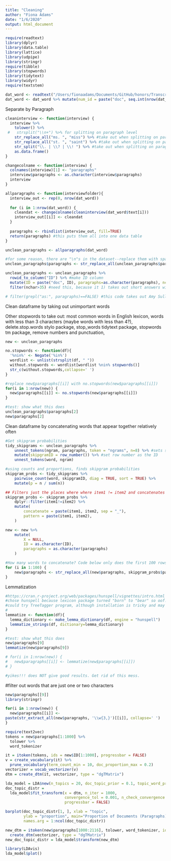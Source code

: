 ```yaml
---
title: "Cleaning"
author: "Fiona Adams"
date: "1/6/2020"
output: html_document
---
```

```r
require(readtext)
library(dplyr)
library(data.table)
library(lattice)
library(udpipe)
library(stringr)
require(tibble)
library(stopwords)
library(tidytext)
library(widyr)
require(textstem)

dat_word <- readtext("/Users/fionaadams/Documents/GitHub/honors/TranscriptTest/*.docx")
dat_word <- dat_word %>% mutate(num_id = paste("doc", seq.int(nrow(dat_word)))) #get numerical ids, so easier to find in future
```

Separate by Paragraph
```r
cleaninterview <- function(interview) {
  interview %>% 
    tolower() %>%
 #   strsplit("\\n+") %>% for splitting on paragraph level
    str_replace_all("ms. ", "miss") %>% #take out when splitting on paragraph level
    str_replace_all("st. ", "saint") %>% #take out when splitting on paragraph level
    str_split("\\. | \\? | \\! ") %>% #take out when splitting on paragraph level
    as.data.frame()
}

changecolname <- function(interview) {
  colnames(interview)[1] <- "paragraphs"
  interview$paragraphs <- as.character(interview$paragraphs)
  interview
}

allparagraphs <- function(interviewfolder){
  interview_out <- rep(0, nrow(dat_word))
  
  for (i in 1:nrow(dat_word)) {
    cleandat <- changecolname(cleaninterview(dat_word$text[i]))
    interview_out[[i]] <- cleandat
  }
  
  paragraphs <- rbindlist(interview_out, fill=TRUE)
  return(paragraphs) #this puts them all into one data table
}

unclean_paragraphs <- allparagraphs(dat_word)

#for some reason, there are "\n"s in the dataset--replace them with spaces.
unclean_paragraphs$paragraphs <- str_replace_all(unclean_paragraphs$paragraphs, "\n", " ")

unclean_paragraphs <- unclean_paragraphs %>% 
  rowid_to_column("ID") %>% #make ID column
  mutate(ID = paste("doc", ID), paragraphs=as.character(paragraphs), nchar = nchar(paragraphs)) %>%
  filter(nchar>35) #need this, because it 1) takes out short answers with little meaning, ex. "Yes" and 2) takes out answers that are *just* stopwords. May lose some meaning here, but guessing not a lot--can revisit later if need be.

# filter(grepl("as:", paragraphs)==FALSE) #this code takes out Amy Sullivan's questions--this takes forever when splitting on the sentence level!! Took out, but may put back in
```


Clean dataframe by taking out unimportant words

Other stopwords to take out: most common words in English lexicon, words with less than 3 characters (maybe words with less than 4?), delete.stop.words stylo package, stop_words tidytext package, stopwords tm package, remove numbers and punctuation, 
```r
new <- unclean_paragraphs

no.stopwords <- function(df){
  '%nin%' <- Negate('%in%')
  wordlist <- unlist(strsplit(df, " "))
  without.stopwords <- wordlist[wordlist %nin% stopwords()]
  str_c(without.stopwords,collapse=' ')  
}

#replace new$paragraphs[[i]] with no.stopwords(new$paragraphs[[i]])
for(i in 1:nrow(new)) {
  new$paragraphs[[i]] <- no.stopwords(new$paragraphs[[i]])
}

#test: show what this does
unclean_paragraphs$paragraphs[2]
new$paragraphs[2]

```

Clean dataframe by concatenating words that appear together relatively often
```r
#Get skipgram probabilities
tidy_skipgrams <- unclean_paragraphs %>%
    unnest_tokens(ngram, paragraphs, token = "ngrams", n=8) %>% #sets sliding window of 8
    mutate(skipgramID = row_number()) %>% #set row number as the ID
    unnest_tokens(word, ngram)

#using counts and proportions, finds skipgram probabilities
skipgram_probs <- tidy_skipgrams %>%
    pairwise_count(word, skipgramID, diag = TRUE, sort = TRUE) %>%
    mutate(p = n / sum(n))
```

```r
## Filters just the places where where item1 != item2 and concatenates these words
skipgram_probs <- skipgram_probs %>%
    dplyr::filter(item1!=item2) %>%
    mutate(
        concatenate = paste(item1, item2, sep = "_"),
        pattern = paste(item1, item2),
    )
```

```r
new <- new %>%
    mutate(
        X = NULL,
        ID = as.character(ID),
        paragraphs = as.character(paragraphs)
    )

#How many words to concatenate? Code below only does the first 100 rows. We shouldn't do all of them, but what should be the threshold?
for (i in 1:100) {
    new$paragraphs <- str_replace_all(new$paragraphs, skipgram_probs$pattern[i], skipgram_probs$concatenate[i])
}
```

Lemmatization
```r
#https://cran.r-project.org/web/packages/hunspell/vignettes/intro.html
#chose hunspell because lexicon package turned "born" to "bear" so oof!
#could try TreeTagger program, although installation is tricky and may not be worth it
# 
lemmatize <- function(df){
  lemma_dictionary <- make_lemma_dictionary(df, engine = "hunspell")
  lemmatize_strings(df, dictionary=lemma_dictionary)
}

#test: show what this does
new$paragraphs[9]
lemmatize(new$paragraphs[9])

# for(i in 1:nrow(new)) {
#   new$paragraphs[[i]] <- lemmatize(new$paragraphs[[i]])
# }

#yikes!!! does NOT give good results. Get rid of this mess.
```

#filter out words that are just one or two characters
```r
new$paragraphs[[9]]
library(stringr)

for(i in 1:nrow(new)) {
  new$paragraphs[[i]] <- 
paste(str_extract_all(new$paragraphs, '\\w{3,}')[[i]], collapse=' ')
}
```



```r
require(text2vec)
tokens = new$paragraphs[1:1000] %>% 
  tolower %>%
  word_tokenizer

it = itoken(tokens, ids = new$ID[1:1000], progressbar = FALSE)
v = create_vocabulary(it) %>% 
  prune_vocabulary(term_count_min = 10, doc_proportion_max = 0.2)
vectorizer = vocab_vectorizer(v)
dtm = create_dtm(it, vectorizer, type = "dgTMatrix")

lda_model = LDA$new(n_topics = 20, doc_topic_prior = 0.1, topic_word_prior = 0.01)
doc_topic_distr = 
  lda_model$fit_transform(x = dtm, n_iter = 1000, 
                          convergence_tol = 0.001, n_check_convergence = 25, 
                          progressbar = FALSE)
```

```r
barplot(doc_topic_distr[1, ], xlab = "topic", 
        ylab = "proportion", main="Proportion of Documents (Paragraphs) in each Topic", ylim = c(0, 1), 
        names.arg = 1:ncol(doc_topic_distr))
```

```r
new_dtm = itoken(new$paragraphs[1000:2116], tolower, word_tokenizer, ids = new$ID[1000:2116]) %>% 
  create_dtm(vectorizer, type = "dgTMatrix")
new_doc_topic_distr = lda_model$transform(new_dtm)
```

```r
library(LDAvis)
lda_model$plot()
```
